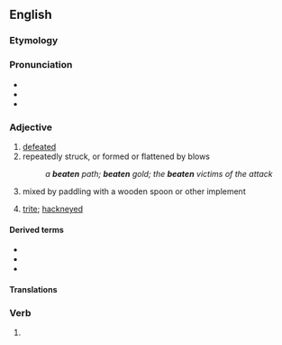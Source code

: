 ==English==

===Etymology===
{{suffix|en|beat|en}}

===Pronunciation===
* {{IPA|en|/ˈbiːt(ə)n/}}
* {{audio|en|en-us-beaten.ogg|Audio (US)}}
* {{rhymes|en|iːtən|s=2}}

===Adjective===
{{en-adj}}

# [[defeated]]
# repeatedly struck, or formed or flattened by blows
#: ''a '''beaten''' path; '''beaten''' gold; the '''beaten''' victims of the attack''
# {{senseid|en|cookery}} {{lb|en|cooking|of a liquid}} mixed by paddling with a wooden spoon or other implement
# {{lb|en|dated}} [[trite]]; [[hackneyed]]

====Derived terms====
* {{l|en|off the beaten path}}
* {{l|en|off the beaten track}}
* {{l|en|beaten up}}

====Translations====
{{trans-see|defeated}}

<!--{{checktrans-top}}
* Bulgarian: {{t+check|bg|бит}}, {{t+check|bg|победен}}, {{t+check|bg|измъчен}}
{{trans-mid}}
* Scots: {{t-check|sco|fechtit}}, {{t-check|sco|feuchten}}, {{t-check|sco|fochten}}
{{trans-bottom}}-->

===Verb===
{{head|en|verb form|cat2=irregular past participles}}

# {{inflection of|en|beat||past|part}}